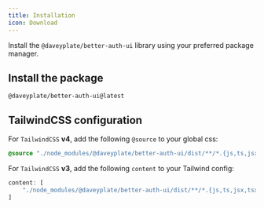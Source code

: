 ```yaml
---
title: Installation
icon: Download
---
```


Install the `@daveyplate/better-auth-ui` library using your preferred package manager.

## Install the package

```package-install
@daveyplate/better-auth-ui@latest
```

## TailwindCSS configuration

For `TailwindCSS` **v4**, add the following `@source` to your global css:

```css
@source "./node_modules/@daveyplate/better-auth-ui/dist/**/*.{js,ts,jsx,tsx,mdx}";
```

For `TailwindCSS` **v3**, add the following `content` to your Tailwind config:

```ts
content: [
    "./node_modules/@daveyplate/better-auth-ui/dist/**/*.{js,ts,jsx,tsx,mdx}"
]
```
